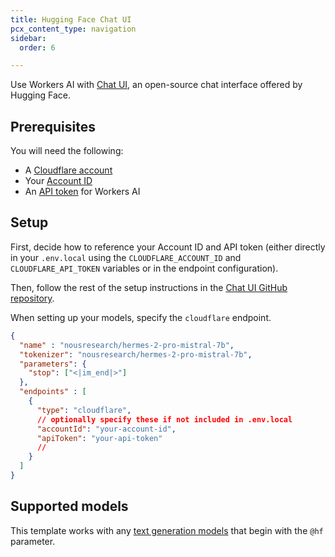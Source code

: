 ```yaml
---
title: Hugging Face Chat UI
pcx_content_type: navigation
sidebar:
  order: 6

---
```


Use Workers AI with [Chat UI](https://github.com/huggingface/chat-ui?tab=readme-ov-file#text-embedding-models), an open-source chat interface offered by Hugging Face.

## Prerequisites

You will need the following:

* A [Cloudflare account](https://dash.cloudflare.com)
* Your [Account ID](/fundamentals/account/find-account-and-zone-ids/)
* An [API token](/workers-ai/get-started/rest-api/#1-get-api-token-and-account-id) for Workers AI

## Setup

First, decide how to reference your Account ID and API token (either directly in your `.env.local` using the `CLOUDFLARE_ACCOUNT_ID` and `CLOUDFLARE_API_TOKEN` variables or in the endpoint configuration).

Then, follow the rest of the setup instructions in the [Chat UI GitHub repository](https://github.com/huggingface/chat-ui?tab=readme-ov-file#text-embedding-models).

When setting up your models, specify the `cloudflare` endpoint.

```json
{
  "name" : "nousresearch/hermes-2-pro-mistral-7b",
  "tokenizer": "nousresearch/hermes-2-pro-mistral-7b",
  "parameters": {
    "stop": ["<|im_end|>"]
  },
  "endpoints" : [
    {
      "type": "cloudflare",
      // optionally specify these if not included in .env.local
      "accountId": "your-account-id",
      "apiToken": "your-api-token"
      //
    }
  ]
}
```

## Supported models

This template works with any [text generation models](/workers-ai/models/) that begin with the `@hf` parameter.
